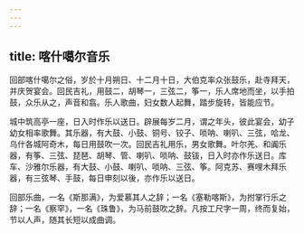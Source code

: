 ```yaml
---
---
---
```

title: 喀什噶尔音乐
---



回部喀什噶尔之俗，岁於十月朔日、十二月十日，大伯克率众张鼓乐，赴寺拜天，并庆贺宴会。回民吉礼，用鼓二，胡琴一，三弦二，筝一，乐人席地而坐，以手拍鼓，众乐从之，声音和翕。乐人歌曲，妇女数人起舞，踏步旋转，皆能应节。

城中筑高亭一座，日入时作乐以送日。辟展每岁二月，谓之年头，彼此宴会，幼子幼女相率歌舞。其乐器，有大鼓、小鼓、铜号、铰子、唢呐、喇叭、三弦，哈龙、乌什各城阿奇木，每日用鼓吹一次。回民吉礼用乐，男女歌舞。叶尔羌、和阗乐器，有筝、三弦、琵琶、胡琴、管、喇叭、唢呐、鼓钹，日入时亦作乐送日。库车、沙雅尔乐器，有大鼓、小鼓、喇叭、唢呐、三弦、筝。阿克苏、赛哩木拜乐器，有三弦琴、手鼓，每日申刻以後，亦作乐以送日。

回部乐曲，一名《斯那满》，为爱慕其人之辞；一名《塞勒喀斯》，为拊掌行乐之辞；一名《察罕》，一名《珠鲁》，为马前鼓吹之辞。凡按工尺字一周，终而复始，节以人声，随其长短以成曲调。